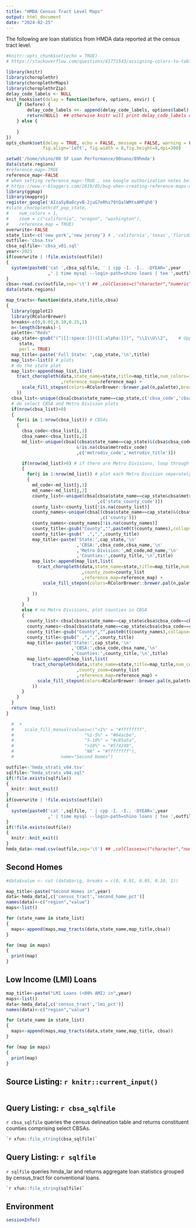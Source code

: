 ```yaml
---
title: "HMDA Census Tract Level Maps"
output: html_document
date: "2024-02-25"
---
```

The following are loan statistics from HMDA data reported at the census tract level.

```r
#knitr::opts_chunk$set(echo = TRUE)
# https://stackoverflow.com/questions/61771543/assigning-colors-to-table-values-using-choroplethr

library(knitr)
library(choroplethr)
library(choroplethrMaps)
library(choroplethrZip)
delay_code_labels <- NULL
knit_hooks$set(delay = function(before, options, envir) {
    if (before) {
        delay_code_labels <<- append(delay_code_labels, options$label)
        return(NULL)  ## otherwise knitr will print delay_code_labels every time
    } else {
        
    }
})
opts_chunk$set(delay = TRUE, echo = FALSE, message = FALSE, warning = FALSE, 
              fig.align='left', fig.width = 8,fig.height=8,dpi=300)

```

```r
setwd('/home/shino/00 SF Loan Performance/00nano/89hmda')
data(state.regions)
#reference_map<-TRUE
reference_map<-FALSE
# when setting reference_map<-TRUE , see Google authorization notes below
# https://www.r-bloggers.com/2019/05/bug-when-creating-reference-maps-with-choroplethr/
library(ggmap)
library(mapproj)
register_google('AIzaSyBaOcyvB-2juG7eRhz79tQalWMtsAMFqh0')
#state_choropleth(df_pop_state,
#    num_colors = 1,
#    zoom = c("california", "oregon", "washington"),
#    reference_map = TRUE)
overwrite<-FALSE
state_list<-c('new york','new jersey') # ,'california','texas','florida')
outfile<-'cbsa.tsv'
cbsa_sqlfile<-'cbsa_v01.sql'
year<-2021
if(overwrite | !file.exists(outfile))
{
  system(paste0('cat ',cbsa_sqlfile, ' | cpp -I. -I.. -DYEAR=',year
                ,' | time mysql --login-path=shino loans | tee ',outfile))
}
cbsa<-read.csv(outfile,sep='\t') ## ,colClasses=c("character","numeric"))
data(state.regions)
```

```r
map_tracts<-function(data,state,title,cbsa)
{
  library(ggplot2)
  library(RColorBrewer)
  breaks<-c(0,0.01,0.10,0.25,1)
  n<-length(breaks)-1
  palette<-"Reds"
  cap_state<-gsub("(^|[[:space:]])([[:alpha:]])", "\\1\\U\\2",    # Uppercase with Base R
     state,
     perl = TRUE)
  map_title<-paste('Full State: ',cap_state,'\n',title)
  map_list<-list() # plots
  # do the state plot
  map_list<-append(map_list,list(
    tract_choropleth(data,state_name=state,title=map_title,num_colors=1
                     ,reference_map=reference_map) +
      scale_fill_stepsn(colors=RColorBrewer::brewer.pal(n,palette),breaks=breaks)
    ))
  cbsa_list<-unique(cbsa[cbsa$state_name==cap_state,c('cbsa_code','cbsa_title')])
  # do select CBSA and Metro Division plots
  if(nrow(cbsa_list)>0)
  {
    for(i in 1:nrow(cbsa_list)) # CBSAs
    {
      cbsa_code<-cbsa_list[i,1]
      cbsa_name<-cbsa_list[i,2]
      md_list<-unique(cbsa[(cbsa$state_name==cap_state)&(cbsa$cbsa_code==cbsa_code)
                           &!is.na(cbsa$metrodiv_code)
                           ,c('metrodiv_code','metrodiv_title')])

      if(nrow(md_list)>0) # if there are Metro Divisions, loop through them
      {
        for(j in 1:nrow(md_list)) # plot each Metro Division seperately
        {
          md_code<-md_list[j,1]
          md_name<-md_list[j,2] 
          county_list<-unique(cbsa[cbsa$state_name==cap_state&cbsa$metrodiv_code==md_code
                                   ,c('state_county_code')])
          county_list<-county_list[!is.na(county_list)]
          county_names<-unique(cbsa[(cbsa$state_name==cap_state)&(cbsa$metrodiv_code==md_code)
                                    ,c('county')])
          county_names<-county_names[!is.na(county_names)]
          county_title<-gsub("County","",paste0(t(county_names),collapse=','))
          county_title<-gsub(" ,",",",county_title)
          map_title<-paste('State:',cap_state,'\n'
                           ,'CBSA:',cbsa_code,cbsa_name,'\n'
                           ,'Metro Division:',md_code,md_name,'\n'
                           ,'Counties:',county_title,'\n',title)
          map_list<-append(map_list,list(
            tract_choropleth(data,state_name=state,title=map_title,num_colors=1
                             ,county_zoom=county_list
                             ,reference_map=reference_map) +
              scale_fill_stepsn(colors=RColorBrewer::brewer.pal(n,palette),breaks=breaks)

          ))
        }        
      }
      else # no Metro Divisions, plot counties in CBSA
      {
        county_list<-cbsa[cbsa$state_name==cap_state&cbsa$cbsa_code==cbsa_code,c('state_county_code')]
        county_names<-cbsa[cbsa$state_name==cap_state&cbsa$cbsa_code==cbsa_code,c('county')]
        county_title<-gsub("County","",paste0(t(county_names),collapse=','))
        county_title<-gsub(" ,",",",county_title)
        map_title<-paste('State:',cap_state,'\n'
                         ,'CBSA:',cbsa_code,cbsa_name,'\n'
                         ,'Counties:',county_title,'\n',title)
        map_list<-append(map_list,list(
          tract_choropleth(data,state_name=state,title=map_title,num_colors=1
                           ,county_zoom=county_list
                           ,reference_map=reference_map) + 
            scale_fill_stepsn(colors=RColorBrewer::brewer.pal(n,palette),breaks=breaks)
          ))
      }
    }
  }
  return (map_list)
}

  #  +
  #    scale_fill_manual(values=c("<1%" = "#ffffffff",  
  #                           "%1-5%" = "#64acbe", 
  #                           "5-10%" = "#c85a5a", 
  #                           ">10%" = "#574249",
  #                           "NA" = "#ffffffff"),
  #                  name="Second Homes")
```

```r

outfile<-'hmda_strats_v04.tsv'
sqlfile<-"hmda_strats_v04.sql"
if(!file.exists(sqlfile))
{
  knitr::knit_exit()
}
if(overwrite | !file.exists(outfile))
{
  system(paste0('cat ',sqlfile, ' | cpp -I. -I.. -DYEAR=',year
                ,' | time mysql --login-path=shino loans | tee ',outfile))
}
if(!file.exists(outfile))
{
  knitr::knit_exit()
}
hmda_data<-read.csv(outfile,sep='\t') ## ,colClasses=c("character","numeric"))
```

## Second Homes

```r
#data$value <- cut (data$orig, breaks = c(0, 0.01, 0.05, 0.10, 1))

map_title<-paste("Second Homes in",year)
data<-hmda_data[,c('census_tract','second_home_pct')]
names(data)<-c("region","value")
maps<-list()
```

```r
for (state_name in state_list)
{
  maps<-append(maps,map_tracts(data,state_name,map_title,cbsa))
}
```

```r
for (map in maps)
{
  print(map)
}
```

<!-- ## Cashout Refi -->

<!-- ```{r cashout} -->

<!-- map_title<-paste("Cashout Refis",year) -->
<!-- maps<-list() -->
<!-- data<-hmda_data[,c('census_tract','cashout_pct')] -->
<!-- names(data)<-c("region","value") -->
<!-- ``` -->

<!-- ```{r, include=FALSE} -->
<!-- for (state_name in state_list) -->
<!-- { -->
<!--   maps<-append(maps,map_tracts(data,state_name,map_title,cbsa)) -->
<!-- } -->
<!-- ``` -->

<!-- ```{r} -->
<!-- for (map in maps) -->
<!-- { -->
<!--   print(map) -->
<!-- } -->
<!-- ``` -->

## Low Income (LMI) Loans

```r
map_title<-paste("LMI Loans (<80% AMI) in",year)
maps<-list()
data<-hmda_data[,c('census_tract','lmi_pct')]
names(data)<-c("region","value")
```

```r
for (state_name in state_list)
{
  maps<-append(maps,map_tracts(data,state_name,map_title, cbsa))
}
```

```r
for (map in maps)
{
  print(map)
}
```

## Source Listing: `r knitr::current_input()`

```r
```


## Query Listing: `r cbsa_sqlfile`

`r cbsa_sqlfile` queries the census delineation table and returns constituent counties comprising select CBSAs.
```sql
`r xfun::file_string(cbsa_sqlfile)`
```

## Query Listing: `r sqlfile`

`r sqlfile` queries hmda_lar and returns aggregate loan statistics grouped by census_tract for conventional loans.
```sql
`r xfun::file_string(sqlfile)`
```

## Environment
```r
sessionInfo()
```


